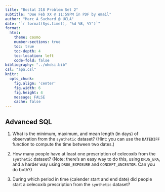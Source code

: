 ```yaml
---
title: "Bostat 218 Problem Set 2"
subtitle: "Due Feb XX @ 11:59PM in PDF by email"
author: "Marc A Suchard @ UCLA"
date: "`r format(Sys.time(), '%d %B, %Y')`"
format:
  html:
    theme: cosmo
    number-sections: true
    toc: true
    toc-depth: 4
    toc-location: left
    code-fold: false
bibliography: "../ohdsi.bib"
csl: "apa.csl"
knitr:
  opts_chunk: 
    fig.align: 'center'
    fig.width: 6
    fig.height: 4
    message: FALSE
    cache: false
---
```


## Advanced SQL

1. What is the minimum, maximum, and mean length (in days) of observation from the `synthetic` dataset? (Hint: you can use the `DATEDIFF` function to compute the time between two dates.)

2. How many people have at least one prescription of celecoxib from the `synthetic` dataset? (Note: there’s an easy way to do this, using `DRUG_ERA`, and a harder way using `DRUG_EXPOSURE` and `CONCEPT_ANCESTOR`. Can you do both?)

3. During which period in time (calender start and end date) did people start a celecoxib prescription from the `synthetic` dataset?
